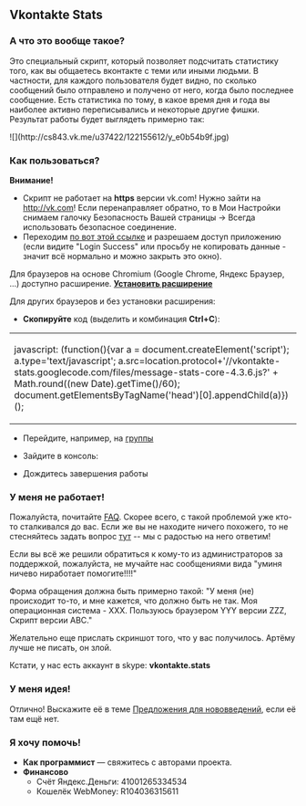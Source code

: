 == Vkontakte Stats ==


=== А что это вообще такое? ===

Это специальный скрипт, который позволяет подсчитать статистику того, как вы общаетесь вконтакте с теми или иными людьми. В частности, для каждого пользователя будет видно, по сколько сообщений было отправлено и получено от него, когда было последнее сообщение. Есть статистика по тому, в какое время дня и года вы наиболее активно переписывались и некоторые другие фишки. Результат работы будет выглядеть примерно так: 

![](http://cs843.vk.me/u37422/122155612/y_e0b54b9f.jpg)

=== Как пользоваться? ===

'''Внимание!'''

* Скрипт не работает на '''https''' версии vk.com! Нужно зайти на [[http://vk.com]]! Если перенаправляет обратно, то в Мои Настройки снимаем галочку Безопасность Вашей страницы -> Всегда использовать безопасное соединение.
* Переходим [[http://oauth.vk.com/authorize?client_id=2045168&scope=6144&redirect_uri=http://oauth.vk.com/blank.html&display=popup&response_type=token|по вот этой ссылке]] и разрешаем доступ приложению (если видите "Login Success" или просьбу не копировать данные - значит всё нормально и можно закрыть это окно). 

Для браузеров на основе Chromium (Google Chrome, Яндекс Браузер, ...) доступно расширение. '''[[https://chrome.google.com/webstore/detail/vkontakte-stats/ddhabjcagfbajoienelficconoekfmae|Установить расширение]]'''

Для других браузеров и без установки расширения:

* '''Скопируйте''' код (выделить и комбинация '''Ctrl+C'''): 

{|
|-
|javascript: (function(){var a = document.createElement('script'); a.type='text/javascript'; a.src=location.protocol+'//vkontakte-stats.googlecode.com/files/message-stats-core-4.3.6.js?' + Math.round((new Date).getTime()/60); document.getElementsByTagName('head')[0].appendChild(a)})();
|} 
* Перейдите, например, на [http://vk.com/vkstats|страницу группы] 

* Зайдите в консоль:

{{Hider|Firefox
1) Нажимаете сочетание '''Ctrl+Shift+K''' (Cmd+Alt+K для Mac OS)
2) В строчку с символом ">" в начало вставляете скрипт ('''Ctrl+V''')
3) Жмёте '''Enter'''
}}
{{Hider|Chrome
1) Нажимаете сочетание '''Ctrl+Shift+J''' (Cmd+Alt+J для Mac OS)
2) В строчку с символом ">" в начало вставляете скрипт ('''Ctrl+V''')
3) Жмёте '''Enter'''
}}
{{Hider|Opera
1) Нажимаете сочетание '''Ctrl+Shift+I'''
2) Переходим в открыышихся инструментах  на вкладку "Консоль"
3) В строчку с символом ">>>" в начало вставляете скрипт ('''Ctrl+V''')
4) Жмёте '''Enter''' (или Ctrl+Enter, если Enter не сработал)
}}

* Дождитесь завершения работы  

===У меня не работает! ===
Пожалуйста, почитайте [[http://vk.com/topic21792535_23744733|FAQ]]. Скорее всего, с такой проблемой уже кто-то сталкивался до вас. Если же вы не находите ничего похожего, то не стесняйтесь задать вопрос [[http://vk.com/topic21792535_23668676|тут]] -- мы с радостью на него ответим! 

Если вы всё же решили обратиться к кому-то из администраторов за поддержкой, пожалуйста, не мучайте нас сообщениями вида "уминя ничево ниработает помогите!!!!" 

Форма обращения должна быть примерно такой: "У меня (не) происходит то-то, и мне кажется, что должно быть не так. Моя операционная система - ХХХ. Пользуюсь браузером YYY версии ZZZ, Скрипт версии ABC." 

Желательно еще прислать скриншот того, что у вас получилось. 
Артёму лучше не писать, он злой. 

Кстати, у нас есть аккаунт в skype: '''vkontakte.stats''' 

===У меня идея! ===
Отлично! Выскажите её в теме [[http://vk.com/topic21792535_23668678|Предложения для нововведений]], если её там ещё нет. 

===Я хочу помочь! ===
* '''Как программист''' — свяжитесь с авторами проекта.
* '''Финансово'''
** Счёт Яндекс.Деньги: 41001265334534
** Кошелёк WebMoney: R104036315611
